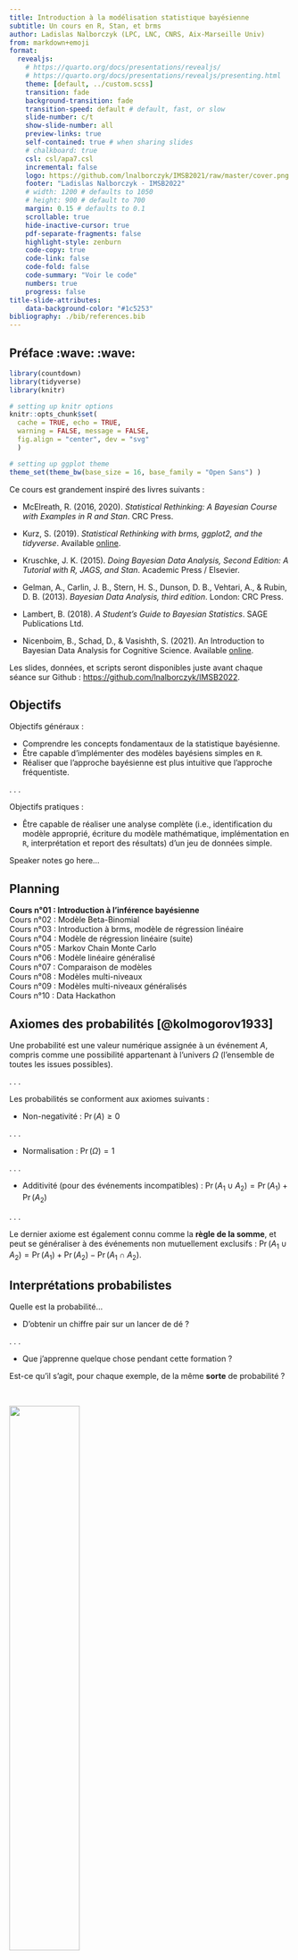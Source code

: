 ```yaml
---
title: Introduction à la modélisation statistique bayésienne
subtitle: Un cours en R, Stan, et brms
author: Ladislas Nalborczyk (LPC, LNC, CNRS, Aix-Marseille Univ)
from: markdown+emoji
format:
  revealjs:
    # https://quarto.org/docs/presentations/revealjs/
    # https://quarto.org/docs/presentations/revealjs/presenting.html
    theme: [default, ../custom.scss]
    transition: fade
    background-transition: fade
    transition-speed: default # default, fast, or slow
    slide-number: c/t
    show-slide-number: all
    preview-links: true
    self-contained: true # when sharing slides
    # chalkboard: true
    csl: csl/apa7.csl
    incremental: false
    logo: https://github.com/lnalborczyk/IMSB2021/raw/master/cover.png
    footer: "Ladislas Nalborczyk - IMSB2022"
    # width: 1200 # defaults to 1050
    # height: 900 # default to 700
    margin: 0.15 # defaults to 0.1
    scrollable: true
    hide-inactive-cursor: true
    pdf-separate-fragments: false
    highlight-style: zenburn
    code-copy: true
    code-link: false
    code-fold: false
    code-summary: "Voir le code"
    numbers: true
    progress: false
title-slide-attributes:
    data-background-color: "#1c5253"
bibliography: ./bib/references.bib
---
```


## Préface :wave: :wave:

```r
library(countdown)
library(tidyverse)
library(knitr)

# setting up knitr options
knitr::opts_chunk$set(
  cache = TRUE, echo = TRUE,
  warning = FALSE, message = FALSE,
  fig.align = "center", dev = "svg"
  )

# setting up ggplot theme
theme_set(theme_bw(base_size = 16, base_family = "Open Sans") )
```

Ce cours est grandement inspiré des livres suivants :

-   McElreath, R. (2016, 2020). *Statistical Rethinking: A Bayesian Course with Examples in R and Stan*. CRC Press.

-   Kurz, S. (2019). *Statistical Rethinking with brms, ggplot2, and the tidyverse*. Available [online](https://bookdown.org/ajkurz/Statistical_Rethinking_recoded/).

-   Kruschke, J. K. (2015). *Doing Bayesian Data Analysis, Second Edition: A Tutorial with R, JAGS, and Stan*. Academic Press / Elsevier.

-   Gelman, A., Carlin, J. B., Stern, H. S., Dunson, D. B., Vehtari, A., & Rubin, D. B. (2013). *Bayesian Data Analysis, third edition*. London: CRC Press.

-   Lambert, B. (2018). *A Student's Guide to Bayesian Statistics*. SAGE Publications Ltd.

-   Nicenboim, B., Schad, D., & Vasishth, S. (2021). An Introduction to Bayesian Data Analysis for Cognitive Science. Available [online](https://vasishth.github.io/bayescogsci/book/).

Les slides, données, et scripts seront disponibles juste avant chaque séance sur Github : <https://github.com/lnalborczyk/IMSB2022>.

## Objectifs

Objectifs généraux :

::: incremental
-   Comprendre les concepts fondamentaux de la statistique bayésienne.
-   Être capable d'implémenter des modèles bayésiens simples en `R`.
-   Réaliser que l'approche bayésienne est plus intuitive que l'approche fréquentiste.
:::

. . .

Objectifs pratiques :

-   Être capable de réaliser une analyse complète (i.e., identification du modèle approprié, écriture du modèle mathématique, implémentation en `R`, interprétation et report des résultats) d'un jeu de données simple.

::: notes
Speaker notes go here...
:::

## Planning

**Cours n°01 : Introduction à l'inférence bayésienne** <br> Cours n°02 : Modèle Beta-Binomial <br> Cours n°03 : Introduction à brms, modèle de régression linéaire <br> Cours n°04 : Modèle de régression linéaire (suite) <br> Cours n°05 : Markov Chain Monte Carlo <br> Cours n°06 : Modèle linéaire généralisé <br> Cours n°07 : Comparaison de modèles <br> Cours n°08 : Modèles multi-niveaux <br> Cours n°09 : Modèles multi-niveaux généralisés <br> Cours n°10 : Data Hackathon <br>

## Axiomes des probabilités [@kolmogorov1933]

Une probabilité est une valeur numérique assignée à un événement $A$, compris comme une possibilité appartenant à l'univers $\Omega$ (l'ensemble de toutes les issues possibles).

. . .

Les probabilités se conforment aux axiomes suivants :

-   Non-negativité : $\Pr(A) \geq 0$

. . .

-   Normalisation : $\Pr(\Omega) = 1$

. . .

-   Additivité (pour des événements incompatibles) : $\Pr(A_{1} \cup A_{2}) = \Pr(A_{1}) + \Pr(A_{2})$

. . .

Le dernier axiome est également connu comme la **règle de la somme**, et peut se généraliser à des événements non mutuellement exclusifs : $\Pr(A_{1} \cup A_{2}) = \Pr(A_{1}) + \Pr(A_{2}) - \Pr(A_{1} \cap A_{2})$.

## Interprétations probabilistes

Quelle est la probabilité...

-   D'obtenir un chiffre pair sur un lancer de dé ?

. . .

-   Que j'apprenne quelque chose pendant cette formation ?

Est-ce qu'il s'agit, pour chaque exemple, de la même **sorte** de probabilité ?

<br>

![](figures/thinking.gif){fig-align="center" width="50%"}

## Interprétation classique (ou théorique)

$$
\Pr(\text{pair}) = \frac{\text{nombre de cas favorables}}{\text{nombre de cas possibles}} = \frac{3}{6} = \frac{1}{2}
$$

. . .

Problème : cette définition est uniquement applicable aux situations dans lesquelles il n'y a qu'un nombre **fini** de résultats possibles **équiprobables**...

. . .

Par exemple, quelle est la probabilité qu'il pleuve demain ?

$$\Pr(\text{pluie}) = \frac{\text{pluie}}{ \{ \text{pluie, non-pluie} \} } = \frac{1}{2}$$

## Interprétation fréquentiste (ou empirique)

$$\Pr(x) = \lim_{n_{t} \to \infty}\frac{n_{x}}{n_{t}}$$

Où $n_{x}$ est le nombre d'occurrences de l'événement $x$ et $n_{t}$ le nombre total d'essais. L'interprétation **fréquentiste** postule que, à long-terme (i.e., quand le nombre d'essais s'approche de l'infini), la fréquence relative va converger *exactement* vers ce qu'on appelle "probabilité".

. . .

Conséquence : le concept de probabilité s'applique uniquement aux **collectifs**, et non aux événements singuliers.

## Interprétation fréquentiste (ou empirique)

```r
library(tidyverse)

sample(c(0, 1), 500, replace = TRUE) %>%
        data.frame %>%
        mutate(x = seq_along(.), y = cumsum(.) / seq_along(.) ) %>%
        ggplot(aes(x = x, y = y), log = "y") +
        geom_line(lwd = 1) +
        geom_hline(yintercept = 0.5, lty = 3) +
        xlab("Nombre de lancers") +
        ylab("Proportion de faces") +
        ylim(0, 1)
```

## Limites de l'interprétation fréquentiste...

Quelle classe de référence ? *Quelle est la probabilité que je vive jusqu'à 80 ans ? En tant qu'homme ? En tant que Français ?*

. . .

Quid des événements qui ne peuvent pas se répéter ? *Quelle est la probabilité que j'apprenne quelque chose pendant cette formation ?*

. . .

À partir de combien de lancers (d'une pièce par exemple) a-t-on une bonne approximation de la probabilité ? Une classe finie d'événements de taille $n$ ne peut produire que des fréquences relatives de précision $1/n$...

## Interprétation propensionniste

Les propriétés fréquentistes (i.e., à long terme) des objets (e.g., une pièce) seraient provoquées par des propriétés physiques intrinsèques aux objets. Par exemple, une pièce biaisée va engendrer une fréquence relative (et donc une probabilité) biaisée en raison de ses propriétés physiques. Pour les propensionnistes, les probabilités représentent ces caractéristiques intrinsèques, ces **propensions** à générer certaines fréquences relatives, et non les fréquences relatives en elles-mêmes.

. . .

Conséquence : ces propriétés sont les propriétés d'événements individuels... et non de séquences ! L'interprétation propensionniste nous permet donc de parler de la probabilité d'événements uniques.

## Interprétation logique

<br>

<center>Il y a 10 étudiants dans cette salle</center>

<center>9 portent un t-shirt <font color = "green">vert</font></center>

<center>1 porte un t-shirt <font color = "red">rouge</font></center>

<center>Une personne est tirée au sort...</center>

. . .

<hr width = "75%%" size = "2" align = "center" noshade>

<center>Conclusion n°1 : l'étudiant tiré au sort porte un t-shirt ✔</center>

. . .

<hr width = "75%%" size = "1" align = "center" noshade>

<center>Conclusion n°2 : l'étudiant tiré au sort porte un t-shirt <font color = "green">vert</font> ✗</center>

. . .

<hr width = "75%%" size = "1" align = "center" noshade>

<center>Conclusion n°3 : l'étudiant tiré au sort porte un t-shirt <font color = "red">rouge</font> ✗</center>

## Interprétation logique

L'interprétation logique du concept de probabilité essaye de généraliser la logique (vrai / faux) au monde probabiliste. La probabilité représente donc le *degré de support logique* qu'une conclusion peut avoir, relativement à un ensemble de prémisses [@keynes1921; @carnap1971].

. . .

Conséquence : toute probabilité est **conditionnelle**.

## Interprétation bayésienne

**La probabilité est une mesure du degré d'incertitude**. Un événement *certain* aura donc une probabilité de 1 et un événement *impossible* aura une probabilité de 0.

. . .

> So to assign equal probabilities to two events is not in any way an assertion that they must occur equally often in any random experiment \[...\], it is only a formal way of saying I don't know [@jaynes1986].

. . .

Pour parler de probabilités, dans ce cadre, nous n'avons donc plus besoin de nous référer à la limite d'occurrence d'un événement (fréquence).

## Interprétations probabilistes

-   Interprétation classique (Laplace, Bernouilli, Leibniz)
-   **Interprétation fréquentiste** (Venn, Reichenbach, von Mises)
-   Interprétation propensionniste (Popper, Miller)
-   Interprétation logique (Keynes, Carnap)
-   **Interprétation bayésienne** (Jeffreys, de Finetti, Savage)

[Voir plus de détails sur la Stanford Encyclopedia of Philosophy.](http://plato.stanford.edu/entries/probability-interpret/)

## Interprétations probabilistes - résumé

<br>

::: columns
::: {.column width="50%"}
<center>

**Probabilité épistémique** <br>

Toute probabilité est conditionnelle à de l'information disponible (e.g., prémisses ou données). La probabilité est utilisée comme moyen de quantifier l'incertitude.<br><br>Interprétation logique, bayésienne.

</center>
:::

::: {.column width="50%"}
<center>

**Probabilité physique** <br>

Les probabilités dépendent d'un état du monde, de caractéristiques physiques, elles sont indépendantes de l'information disponible (ou de l'incertitude).<br><br>Interprétation classique, fréquentiste.

</center>
:::
:::

##  {background-image="figures/pill2.jpg"}
s
## Un peu de logique

![](figures/penguin.jpg){fig-align="center" width="50%"}

## Un peu de logique, quelques syllogismes

**Exemple 1**

-   Si un suspect ment, il transpire. (On observe que) Ce suspect transpire.
-   Par conséquent, ce suspect ment.

. . .

**Exemple 2**

-   Si un suspect transpire, il ment. (On observe que) Ce suspect ne transpire pas.
-   Par conséquent, ce suspect ne ment pas.

. . .

**Exemple 3**

-   Tous les menteurs transpirent. (On observe que) Ce suspect ne transpire pas.
-   Par conséquent, ce suspect n'est pas un menteur.

## Arguments invalides

-   Affirmation du conséquent : $\dfrac{A \Rightarrow B, \ B}{A}$

-   Si il a plu, alors le sol est mouillé (A implique B). Le sol est mouillé (B). Donc il a plu (A).

. . .

-   Négation de l'antécédent : $\dfrac{A \Rightarrow B, \ \neg A}{\neg B}$

-   Si il a plu, alors le sol est mouillé (A implique B). Il n'a pas plus (non A). Donc le sol n'est pas mouillé (non B).

. . .

![](figures/trump.gif){fig-align="center" width="50%"}

## Arguments valides

-   Modus ponens : $\dfrac{A \Rightarrow B, \ A}{B}$

-   Si on est lundi, alors John ira au travail (A implique B). On est lundi (A). Donc John ira au travail (B).

. . .

-   Modus tollens : $\dfrac{A \Rightarrow B, \ \neg B}{\neg A}$

-   Si mon chien détecte un intru, alors il aboie (A implique B). Mon chien n'a pas aboyé (non B). Donc il n'a pas détecté d'intrus (non A).

. . .

![](figures/good.gif){fig-align="center" width="50%"}

## Logique, fréquentisme et raisonnement probabiliste

Le *modus tollens* est un des raisonnements logiques les plus importants et les plus performants. Dans le cadre de l'inférence statistique, il s'applique parfaitement au cas suivant : "Si $H_{0}$ est vraie, alors $x$ ne devrait pas se produire. On observe $x$. Alors $H_{0}$ est fausse".

. . .

Mais nous avons le plus souvent affaire à des hypothèses "continues", probabilistes.

. . .

L'inférence fréquentiste (fishérienne) est elle aussi probabiliste, de la forme "Si $H_{0}$ est vraie, alors $x$ est peu probable. On observe $x$. Alors $H_{0}$ est peu probable."

. . .

Or cet argument est invalide, le *modus tollens* ne s'applique pas au monde probabiliste [e.g., @pollard1987; @rouder2016].

. . .

Par exemple : *si un individu est un homme, alors il est peu probable qu'il soit pape. François est pape. François n'est donc certainement pas un homme...*

## L'échec de la falsification

*Poppérisme naïf* : la science progresse par falsification logique, donc la statistique devrait viser la falsification. Mais...

-   Les hypothèses théoriques ne sont pas les modèles (hypothèses statistiques).

. . .

> "Models are devices that connect theories to data. A model is an instanciation of a theory as a set of probabilistic statements" .[@rouder2016a].

. . .

-   Nos hypothèses sont souvent probabilistes.

. . .

-   Erreurs de mesure.

. . .

-   La falsification concerne le problème de la démarcation, pas celui de la méthode.

. . .

-   La science est une technologie sociale, la falsification est **consensuelle**, et non pas logique.

## Comparaison de modèles

On s'intéresse au lien entre deux variables aléatoires continues, $x$ et $y$.

```r
set.seed(1111)

x <- sort(runif(10, -2, 2) )
y <- 3 * x^3 + 5 * x^2 + 0.5 * x + 20 + rnorm(10, sd = 3)

data.frame(x, y) %>%
        ggplot(aes(x = x, y = y) ) +
        geom_point(size = 3)

nterm <- c(1, 2, 3, 9)

PAL <- colorRampPalette(c("black", "chartreuse3", "gold", "dodgerblue") )
COLS <- PAL(length(nterm) )
```

## Comparaison de modèles

L'hypothèse de modélisation la plus simple est de postuler une relation linéaire.

```r
data.frame(x, y) %>%
        ggplot(aes(x = x, y = y) ) +
        geom_point(size = 3) +
        geom_smooth(method = "lm", se = FALSE, col = COLS[1])
```

## Comparaison de modèles

Cette description peut-être *améliorée* pour mieux prendre en compte les données qui s'écartent de la prédiction linéaire.

```r
data.frame(x, y) %>%
        ggplot(aes(x = x, y = y) ) +
        geom_point(size = 3) +
        geom_smooth(method = "lm", se = FALSE, col = COLS[1]) +
        stat_smooth(
                method = "lm", se = FALSE,
                formula = y ~ poly(x, 2),
                col = COLS[2]
                )
```

## Comparaison de modèles

Un ensemble de $N$ points peut être *exhaustivement* (i.e., sans erreur) décrit par une fonction polynomiale d'ordre $N-1$. Augmenter la complexité du modèle améliore donc la précision de notre description des données mais réduit la généralisabilité de ses prédictions (*bias-variance tradeoff*).

```r
data.frame(x, y) %>%
        ggplot(aes(x = x, y = y) ) +
        geom_point(size = 3) +
        geom_smooth(method = "lm", se = FALSE, col = COLS[1]) +
        stat_smooth(
                method = "lm", se = FALSE,
                formula = y ~ poly(x, 2),
                col = COLS[2]) +
        stat_smooth(
                method = "lm", se = FALSE,
                formula = y ~ poly(x, 3),
                col = COLS[3]) +
        stat_smooth(
                method = "lm", se = FALSE,
                formula = y ~ poly(x, 9),
                col = COLS[4]
                )
```

Nous avons besoin d'outils qui prennent en compte le rapport *qualité de la description* / *complexité*, c'est à dire la **parcimonie** des modèles (e.g., AIC, WAIC).

## Notre stratégie

Besoin d'un cadre pour développer des modèles cohérents. Nos outils :

-   **Bayesian data analysis** : utiliser les probabilités pour décrire l'incertitude.

. . .

-   **Multilevel modelling** : des modèles à multiples niveaux d'incertitude.

. . .

-   Approche par **comparaison de modèles** : au lieu d'essayer de falsifier un "null model", on va comparer des modèles intéressants (AIC, WAIC).

## Exercice - Problème du sac de billes

Imaginons que nous disposions d'un sac contenant 4 billes. Ces billes peuvent être soit blanches, soit bleues. Nous savons qu'il y a précisément 4 billes, mais nous ne connaissons pas le nombre de billes de chaque couleur.

. . .

Nous savons cependant qu'il existe cinq possibilités (que nous considérons comme nos *hypothèses*) :

<br>

<center>

:white_circle: :white_circle: :white_circle: :white_circle:

:large_blue_circle: :white_circle: :white_circle: :white_circle:

:large_blue_circle: :large_blue_circle: :white_circle: :white_circle:

:large_blue_circle: :large_blue_circle: :large_blue_circle: :white_circle:

:large_blue_circle: :large_blue_circle: :large_blue_circle: :large_blue_circle:

</center>

## Exercice - Problème du sac de billes

Le but est de déterminer quelle combinaison serait la plus probable, **sachant certaines observations**. Imaginons que l'on tire trois billes à la suite, avec remise, et que l'on obtienne la séquence suivante : :large_blue_circle: :white_circle: :large_blue_circle:.

. . .

Cette séquence représente nos données. À partir de là, quelle **inférence** peut-on faire sur le contenu du sac ? En d'autres termes, que peut-on dire de la probabilité de chaque hypothèse ?

<br>

<center>

:white_circle: :white_circle: :white_circle: :white_circle:

:large_blue_circle: :white_circle: :white_circle: :white_circle:

:large_blue_circle: :large_blue_circle: :white_circle: :white_circle:

:large_blue_circle: :large_blue_circle: :large_blue_circle: :white_circle:

:large_blue_circle: :large_blue_circle: :large_blue_circle: :large_blue_circle:

</center>

. . .

```r
countdown(
    minutes = 2,
    warn_when = 30,
    left = 0, right = 0,
    padding = "10px",
    margin = "5%",
    font_size = "5em",
    color_border = "#1c5253",
    color_text = "#1c5253"
    )
```

## Énumérer les possibilités

::: columns
::: {.column width="50%"}
<center>Hypothèse : :large_blue_circle: :large_blue_circle: :white_circle: :white_circle:</center>
:::

::: {.column width="50%"}
<center>Données : :large_blue_circle:</center>
:::
:::

```r
library(rethinking)
source("./code/forking_data_McElreath.R")

dat <- c(1)
arc <- c(0, pi)

garden(
    arc = arc,
    possibilities = c(0, 0, 0, 1),
    data = dat,
    hedge = 0.05,
    ring_dist = ring_dist,
    alpha.fade = 1
    )
```

## Énumérer les possibilités

::: columns
::: {.column width="50%"}
<center>Hypothèse : :large_blue_circle: :large_blue_circle: :white_circle: :white_circle:</center>
:::

::: {.column width="50%"}
<center>Données : :large_blue_circle: :white_circle:</center>
:::
:::

```r
dat <- c(1, 0)
arc <- c(0, pi)

garden(
    arc = arc,
    possibilities = c(0, 0, 0, 1),
    data = dat,
    hedge = 0.05,
    ring_dist = ring_dist,
    alpha.fade = 1
    )
```

## Énumérer les possibilités

::: columns
::: {.column width="50%"}
<center>Hypothèse : :large_blue_circle: :large_blue_circle: :white_circle: :white_circle:</center>
:::

::: {.column width="50%"}
<center>Données : :large_blue_circle: :white_circle: :large_blue_circle:</center>
:::
:::

```r
dat <- c(1, 0, 1)
arc <- c(0, pi)

garden(
    arc = arc,
    possibilities = c(0, 0, 0, 1),
    data = dat,
    hedge = 0.05,
    ring_dist = ring_dist,
    alpha.fade = 1
    )
```

## Énumérer les possibilités

::: columns
::: {.column width="50%"}
<center>Hypothèse : :large_blue_circle: :large_blue_circle: :white_circle: :white_circle:</center>
:::

::: {.column width="50%"}
<center>Données : :large_blue_circle: :white_circle: :large_blue_circle:</center>
:::
:::

```r
dat <- c(1, 0, 1)
arc <- c(0, pi)

garden(
    arc = arc,
    possibilities = c(0, 0, 0, 1),
    data = dat,
    hedge = 0.05,
    ring_dist = ring_dist,
    alpha.fade = 0.3
    )
```

## Énumérer les possibilités

Sous cette hypothèse, $3$ chemins (sur $4^{3} = 64$) conduisent au résultat obtenu. Qu'en est-il des autres hypothèses ?

```r
dat <- c(1, 0, 1)
ac <- c(1.2, 0.9, 0.6)

arc <- c( pi / 2, pi / 2 + (2 / 3) * pi)

garden(
    arc = arc,
    possibilities = c(1, 0, 0, 0),
    data = dat,
    hedge = 0.05,
    adj.cex = ac
    ) 

arc <- c(arc[2], arc[2] + (2 / 3) * pi)

garden(
    arc = arc,
    possibilities = c(1, 1, 0, 0),
    data = dat,
    hedge = 0.05,
    newplot = FALSE,
    adj.cex = ac
    )

arc <- c(arc[2], arc[2] + (2 / 3) * pi)

garden(
    arc = arc,
    possibilities = c(1, 1, 1, 0),
    data = dat,
    hedge = 0.05,
    newplot = FALSE,
    adj.cex = ac
    )

line.polar(c(0, 2), pi / 2, lwd = 1)
line.polar(c(0, 2), pi / 2 + (2 / 3) * pi, lwd = 1)
line.polar(c(0, 2), pi / 2 + 2 * (2 / 3) * pi, lwd = 1)
```

## Comparer les hypothèses

Au vu des données, l'hypothèse la plus *probable* est celle qui **maximise le nombre de manières possibles** d'obtenir les données obtenues.

<br>

|                                    Hypothèse                                    | Façons d'obtenir les données |
|:---------------------:|:----------------------------------------------:|
|           :white_circle: :white_circle: :white_circle: :white_circle:           |        0 x 4 x 0 = 0         |
|        :large_blue_circle: :white_circle: :white_circle: :white_circle:         |        1 x 3 x 1 = 3         |
|      :large_blue_circle: :large_blue_circle: :white_circle: :white_circle:      |        2 x 2 x 2 = 8         |
|   :large_blue_circle: :large_blue_circle: :large_blue_circle: :white_circle:    |        3 x 1 x 3 = 9         |
| :large_blue_circle: :large_blue_circle: :large_blue_circle: :large_blue_circle: |        4 x 0 x 4 = 0         |

## Accumulation d'évidence

Dans le cas précédent, nous avons considéré que toutes les hypothèses étaient équiprobables a priori (suivant le [principe d'indifférence](https://en.wikipedia.org/wiki/Principle_of_indifference)). Cependant, on pourrait avoir de l'information a priori, provenant de nos connaissances (des particularités des sacs de billes par exemple) ou de données antérieures.

. . .

Imaginons que nous tirions une nouvelle bille du sac, comment incorporer cette nouvelle donnée ?

## Accumulation d'évidence

Il suffit d'appliquer la même stratégie que précédemment, et de mettre à jour le dernier compte en le multipliant par ces nouvelles données. *Yesterday's posterior is today's prior* ([Lindley, 2000](https://rss.onlinelibrary.wiley.com/doi/abs/10.1111/1467-9884.00238)).

<br>

|                                    Hypothèse                                    | Façons de produire :large_blue_circle: | Compte précédent | Nouveau compte |
|:----------------:|:-----------------:|:----------------:|:----------------:|
|           :white_circle: :white_circle: :white_circle: :white_circle:           |                   0                    |        0         |   0 x 0 = 0    |
|        :large_blue_circle: :white_circle: :white_circle: :white_circle:         |                   1                    |        3         |   3 x 1 = 3    |
|      :large_blue_circle: :large_blue_circle: :white_circle: :white_circle:      |                   2                    |        8         |   8 x 2 = 16   |
|   :large_blue_circle: :large_blue_circle: :large_blue_circle: :white_circle:    |                   3                    |        9         |   9 x 3 = 27   |
| :large_blue_circle: :large_blue_circle: :large_blue_circle: :large_blue_circle: |                   4                    |        0         |   0 x 4 = 0    |

## Incorporer un prior

Supposons maintenant qu'un employé de l'usine de fabrication des billes nous dise que les billes bleues sont rares... Cet employé nous dit que pour chaque sac contenant 3 billes bleues, ils fabriquent deux sacs en contenant seulement deux, et trois sacs en contenant seulement une. Il nous apprend également que tous les sacs contiennent au moins une bille bleue et une bille blanche...

<br>

|                                    Hypothèse                                    | Compte précédent | Prior usine | Nouveau compte |
|:----------------:|:-----------------:|:----------------:|:----------------:|
|           :white_circle: :white_circle: :white_circle: :white_circle:           |        0         |      0      |   0 x 0 = 0    |
|        :large_blue_circle: :white_circle: :white_circle: :white_circle:         |        3         |      3      |   3 x 3 = 9    |
|      :large_blue_circle: :large_blue_circle: :white_circle: :white_circle:      |        16        |      2      |  16 x 2 = 32   |
|   :large_blue_circle: :large_blue_circle: :large_blue_circle: :white_circle:    |        27        |      1      |  27 x 1 = 27   |
| :large_blue_circle: :large_blue_circle: :large_blue_circle: :large_blue_circle: |        0         |      0      |   0 x 0 = 0    |

## Des énumérations aux probabilités

La probabilité d'une hypothèse après avoir observé certaines données est proportionnelle au nombre de façons qu'a cette hypothèse de produire les données observées, multiplié par sa probabilité a priori.

$$
\Pr(\text{hypothèse}\ |\ \text{données}) \propto \Pr(\text{données}\ |\ \text{hypothèse}) \times \Pr(\text{hypothèse})
$$

. . .

Pour passer des *plausibilités* aux *probabilités*, il suffit de standardiser ces plausibilités pour que la somme des plausibilités de toutes les hypothèses possibles soit égale à $1$.

$$
\Pr(\text{hypothèse}\ |\ \text{données}) = \frac{\Pr(\text{données}\ |\ \text{hypothèse})\times \Pr(\text{hypothèse})}{\text{somme des produits}}
$$

## Des énumérations aux probabilités

Définissons $p$ comme la proportion de billes bleues.

<br>

|                                    Hypothèse                                    | $p$  | Manières de produire les données | Probabilité |
|:---------------:|:---------------:|:---------------------:|:---------------:|
|           :white_circle: :white_circle: :white_circle: :white_circle:           |  0   |                0                 |      0      |
|        :large_blue_circle: :white_circle: :white_circle: :white_circle:         | 0.25 |                3                 |    0.15     |
|      :large_blue_circle: :large_blue_circle: :white_circle: :white_circle:      | 0.5  |                8                 |    0.40     |
|   :large_blue_circle: :large_blue_circle: :large_blue_circle: :white_circle:    | 0.75 |                9                 |    0.45     |
| :large_blue_circle: :large_blue_circle: :large_blue_circle: :large_blue_circle: |  1   |                0                 |      0      |

<br>

. . .

```r
ways <- c(0, 3, 8, 9, 0)
ways / sum(ways)
```

## Notations, terminologie

::: incremental
-   $\theta$ est un paramètre ou vecteur de paramètres (e.g., la proportion de billes bleues).
-   $\color{orangered}{p(x\vert \theta)}$ [la probabilité conditionnelle des données $x$ sachant le paramètre $\theta$ $\color{orangered}{[p(x | \theta = \theta)]}$.]{style="color:orangered"}
-   $\color{orangered}{p(x\vert \theta)}$ [une fois que la valeur de $x$ est connue, est vue comme la fonction de vraisemblance (*likelihood*) du paramètre $\theta$. Attention, il ne s'agit pas d'une distribution de probabilité valide $\color{orangered}{[p(x = x | \theta)]}$.]{style="color:orangered"}
-   $\color{steelblue}{p(\theta)}$ [la probabilité a priori de $\theta$.]{style="color:steelblue"}
-   $\color{purple}{p(\theta \vert x)}$ [la probabilité a posteriori de $\theta$ (sachant $x$).]{style="color:purple"}
-   $\color{green}{p(x)}$ [la probabilité marginale de $x$ (sur $\theta$) ou "vraisemblance marginale", "vraisemblance intégrée".]{style="color:green"}
:::

. . .

<br>

$$
\color{purple}{p(\theta \vert x)} = \dfrac{\color{orangered}{p(x\vert \theta)} \color{steelblue}{p(\theta)}}{\color{green}{p(x)}} = \dfrac{\color{orangered}{p(x\vert \theta)} \color{steelblue}{p(\theta)}}{\color{green}{\sum\limits_{\theta}p(x|\theta)p(\theta)}} = \dfrac{\color{orangered}{p(x\vert \theta)} \color{steelblue}{p(\theta)}}{\color{green}{\int\limits_{\theta}p(x|\theta)p(\theta)\mathrm{d}x}} \propto \color{orangered}{p(x\vert \theta)} \color{steelblue}{p(\theta)}
$$

## Inférence bayésienne

Dans ce cadre, pour chaque problème, nous allons suivre 3 étapes :

::: incremental
-   Construire le modèle (l'histoire des données): *likelihood* + *prior*
-   Mettre à jour grâce aux données (*updating*), calculer la probabilité *a posteriori*
-   Evaluer le modèle, *fit*, sensibilité, résumer les résultats, ré-ajuster
:::

. . .

> Bayesian inference is really just counting and comparing of possibilities \[...\] in order to make good inference about what actually happened, it helps to consider everything that could have happened (McElreath, 2015).

# Rappels : Théorie des probabilités

## Loi de probabilité, cas discret

Une fonction de masse (*probability mass function*, ou *PMF*) est une fonction qui attribue une probabilité à chaque valeur d'une variable aléatoire. Exemple de la distribution binomiale pour une pièce non biaisée ($\theta = 0.5$), probabilité d'obtenir $N$ faces sur 10 lancers.

```r
coin <- dbinom(x = 0:10, size = 10, prob = 0.5)
barplot(coin, names.arg = 0:10, border = NA, axes = FALSE, cex.names = 1.5, col = "grey20")
```

. . .

```r
# PMFs sum to 1
dbinom(x = 0:10, size = 10, prob = 0.5) %>% sum
```

## Loi de probabilité, cas continu

Une (fonction de) densité de probabilité (*probability density function*, ou *PDF*), est une fonction qui permet de représenter une loi de probabilité sous forme d'intégrales (l'équivalent de la PMF pour des variables aléatoires strictement continues).

```r
data.frame(x = c(0, 200) ) %>%
    ggplot(aes(x) ) +
    stat_function(
        fun = dnorm,
        args = list(mean = 100, sd = 15),
        lwd = 1.5
        ) +
    labs(x = "QI", y = "Densité de probabilité")
```

. . .

```r
# PDFs integrate to 1
integrate(dnorm, -Inf, Inf, mean = 100, sd = 15)
```

## Aparté, qu'est-ce qu'une intégrale ?

Une intégrale correspond à la **surface** (aire géométrique) délimitée par la représentation graphique d'une fonction, *l'aire sous la courbe*. Une distribution est dite **impropre** si son intégrale n'est pas égale à un nombre fini (e.g., $+ \infty$) et **normalisée** si son intégrale est égale à 1.

```r
cord.x <- c(90, seq(90, 96, 0.01), 96) 
cord.y <- c(0, dnorm(seq(90, 96, 0.01), 100, 15), 0) 

data.frame(x = c(0, 200) ) %>%
    ggplot(aes(x) ) +
    stat_function(
        fun = dnorm,
        args = list(mean = 100, sd = 15),
        lwd = 2,
        color = "black"
        ) +
    geom_polygon(
        data = data.frame(cord.x, cord.y),
        aes(cord.x, cord.y),
        color = "black"
        ) +
    labs(x = "QI", y = "Densité de probabilité")
```

## Aparté, qu'est-ce qu'une intégrale ?

```r
data.frame(x = c(0, 200) ) %>%
    ggplot(aes(x) ) +
    stat_function(
        fun = dnorm,
        args = list(mean = 100, sd = 15),
        lwd = 2
        ) +
    geom_polygon(
        data = data.frame(cord.x, cord.y),
        aes(cord.x, cord.y)
        ) +
    labs(x = "QI", y = "Densité de probabilité")
```

L'intégrale de $f(x)$ sur l'intervalle \[90 ; 96\] vaut : $p(90 < x < 96) = \int_{90}^{96} f(x) \ \mathrm{d}x = 0.142$.

```r
integrate(dnorm, 90, 96, mean = 100, sd = 15)
```

## Probabilité conjointe

```r
library(tidyverse)

data(HairEyeColor) # data adapted from Snee (1974)

cont <- apply(HairEyeColor, c(1, 2), sum) %>% t 
cont <- round(cont / sum(cont), 2)
cont
```

Dans chaque cellule, on trouve la **probabilité conjointe** d'avoir telle couleur de cheveux **ET** telle couleur d'yeux, qui s'écrit $p(c,y)=p(y,c)$.

## Probabilité marginale

```r
cont2 <- cont %>% as.data.frame %>% mutate(marginal_eye = rowSums(cont) )
rownames(cont2) <- row.names(cont)
cont2
```

On peut aussi s'intéresser à la probabilité d'avoir des yeux bleus, de manière générale. Il s'agit de la probabilité **marginale** de l'événement *yeux bleus*, qui s'obtient par la somme de toutes les probabilités jointes impliquant l'événement *yeux bleus*. Elle s'écrit $p(y)=\sum\limits_{c}p(y|c)p(c)$.

## Probabilité marginale

```r
cont3 <- rbind(cont2, colSums(cont2) )
rownames(cont3) <- c(row.names(cont2), "marginal_hair")
cont3
```

On peut bien entendu aussi s'intéresser aux probabilités des couleurs de cheveux, de manière générale. Elle s'écrit $p(c)=\sum\limits_{y}p(c|y)p(y)$.

## Probabilité conditionnelle

On pourrait aussi s'intéresser à la probabilité qu'une personne ait les cheveux blonds, **sachant** qu'elle a les yeux bleus. Il s'agit d'une probabilité **conditionnelle**, et s'écrit $p(c|y)$. Cette probabilité conditionnelle peut se ré-écrire : $p(c | y) = \frac{p(c, y)}{p(y)}$.

```r
cont3["Blue", ]
```

. . .

Par exemple, quelle est la probabilité d'avoir des yeux bleus lorsqu'on a les cheveux blonds ?

```r
cont3["Blue", "Blond"] / cont3["Blue", "marginal_eye"]  
```

## Probabilité conditionnelle

On remarque dans le cas précédent que $p(\text{cheveux = blonds} \ |\ \text{yeux = bleus})$ **n'est pas nécessairement égal** à $p(\text{yeux = bleus} \ |\ \text{cheveux = blonds})$.

. . .

<iframe align="left" border="0" frameborder="0" height="500" width="600" src="https://twitframe.com/show?url=https://twitter.com/BillGates/status/1118196606975787008">

</iframe>

<br>

Autre exemple : la probabilité de mourir sachant qu'on a été attaqué par un requin n'est pas la même que la probabilité d'avoir été attaqué par un requin, sachant qu'on est mort ([confusion of the inverse](https://en.wikipedia.org/wiki/Confusion_of_the_inverse)). De la même manière, $p(\text{data} | \mathcal{H}_{0}) \neq p(\mathcal{H}_{0} | \text{data})$.

## Dérivation du théorème de Bayes

À partir des axiomes de Kolmogorov (cf. début du cours), et des définitions précédentes des probabilités conjointes, marginales, et conditionnelles, découle la **règle du produit** :

$$p(x,y) = p(x|y)p(y) = p(y|x)p(x)$$

. . .

$$p(y|x) p(x) = p(x|y) p(y)$$

. . .

$$p(y|x) = \dfrac{p(x|y) p(y)}{p(x)}$$

. . .

$$p(x|y) = \dfrac{p(y|x) p(x)}{p(y)}$$

. . .

$$
\Pr(\text{hypothèse}\ |\ \text{données}) = \frac{\Pr(\text{données}\ |\ \text{hypothèse}) \times \Pr(\text{hypothèse})}{\text{somme des produits}}
$$

# Exemple d'application

## Diagnostique médical [@gigerenzer2007]

::: incremental
-   Chez les femmes âgées de 40-50 ans, sans antécédents familiaux et sans symptômes, la probabilité d'avoir un cancer du sein est de 0.008.

-   Propriétés de la mammographie :

    -   Si une femme a un cancer du sein, la probabilité d'avoir un résultat positif est de 0.90.
    -   Si une femme n'a pas de cancer du sein, la probabilité d'avoir un résultat positif est de 0.07.

-   Imaginons qu'une femme passe une mammographie, et que le test est positif. Que doit-on **inférer** ? Quelle est la probabilité que cette femme ait un cancer du sein ?
:::

## Logique du maximum likelihood

::: incremental
-   Une approche générale de l'estimation de paramètre.
-   Les paramètres **gouvernent** les données, les données **dépendent** des paramètres.
    -   Sachant certaines valeurs des paramètres, nous pouvons calculer la **probabilité conditionnelle** des données observées.
    -   Le résultat de la mammographie (i.e., les données) dépend de la présence / absence d'un cancer du sein (i.e., le paramètre).
-   L'approche par **maximum de vraisemblance** pose la question : "Quelles sont les valeurs du paramètre qui rendent les données observées les plus probables ?"
-   Spécifier la probabilité conditionnelle des données $p(x|\theta)$.
-   Quand on le considère comme fonction de $\theta$, on parle de **likelihood** : $L(\theta|x) = p(X = x|\theta)$.
-   L'approche par maximum de vraisemblance consiste donc à maximiser cette fonction, en utilisant les valeurs (connues) de $x$.
:::

## Probabilité conditionnelle

::: incremental
-   Si une femme a un cancer du sein, la probabilité d'obtenir un résultat positif est de .90.
    -   $\Pr(\text{Mam=+} | \text{Cancer=+}) = 0.90$
    -   $\Pr(\text{Mam=-} | \text{Cancer=+}) = 0.10$
-   Si une femme n'a pas de cancer du sein, la probabilité d'obtenir un résultat positif est de .07.
    -   $\Pr(\text{Mam=+} | \text{Cancer=-}) = 0.07$
    -   $\Pr(\text{Mam=-} | \text{Cancer=-}) = 0.93$
:::

## Diagnostique médical, maximum likelihood

::: incremental
-   Une femme passe une mammographie, le résultat est positif...
    -   $\Pr(\text{Mam=+} | \text{Cancer=+}) = 0.90$
    -   $\Pr(\text{Mam=+} | \text{Cancer=-}) = 0.07$
-   Maximum de vraisemblance : quelle est la valeur de *Cancer* qui **maximise** $Mam=+$ ?
    -   $\Pr(\text{Mam=+} | \text{Cancer=+}) = 0.90$
    -   $\Pr(\text{Mam=+} | \text{Cancer=-}) = 0.07$
:::

## Wait a minute...

![](figures/bayes.png){fig-align="center" width="50%"}

## Diagnostique médical, fréquences naturelles

::: incremental
-   Considérons 1000 femmes âgées de 40 à 50 ans, sans antécédents familiaux et sans symptômes de cancer
    -   8 femmes sur 1000 ont un cancer
-   On réalise une mammographie
    -   Sur les 8 femmes ayant un cancer, 7 auront un résultat positif
    -   Sur les 992 femmes restantes, 69 auront un résultat positif
-   Une femme passe une mammographie, le résultat est positif
-   Que devrait-on inférer ?
:::

## Diagnostique médical, fréquences naturelles

![](figures/diagram.png){fig-align="center" width="50%"}

$$\Pr(\text{Cancer=+} | \text{Mam=+}) = \frac{7}{7 + 69} = \frac{7}{76} \approx 0.09$$

## Diagnostique médical, théorème de Bayes

$$
\color{purple}{p(\theta \vert x)} = \dfrac{\color{orangered}{p(x\vert \theta)} \color{steelblue}{p(\theta)}}{\color{green}{p(x)}}
$$

$\color{steelblue}{p(\theta)}$ [représente la probabilité *a priori* de $\theta$ : tout ce qu'on sait de $\theta$ avant d'observer les données. En l'occurrence : $\Pr(\text{Cancer=+}) = 0.008$ et $\Pr(\text{Cancer=-}) = 0.992$.]{style="color:steelblue"}

```r
prior <- c(0.008, 0.992)
```

## Diagnostique médical, théorème de Bayes

$$
\color{purple}{p(\theta \vert x)} = \dfrac{\color{orangered}{p(x\vert \theta)} \color{steelblue}{p(\theta)}}{\color{green}{p(x)}}
$$

$\color{orangered}{p(x\vert \theta)}$ [représente la probabilité conditionnelle des données $x$ sachant le paramètre $\theta$, qu'on appelle aussi la *likelihood* (*ou fonction de vraisemblance*) du paramètre $\theta$.]{style="color:orangered"}

. . .

```r
like <- rbind(c(0.9, 0.1), c(0.07, 0.93) ) %>% data.frame
colnames(like) <- c("Mam+", "Mam-")
rownames(like) <- c("Cancer+", "Cancer-")
like
```

## Diagnostique médical, théorème de Bayes

$$\color{purple}{p(\theta \vert x)} = \dfrac{\color{orangered}{p(x\vert \theta)} \color{steelblue}{p(\theta)}}{\color{green}{p(x)}}$$

[$p(x)$ la probabilité marginale de $x$ (sur $\theta$). Sert à normaliser la distribution.]{style="color:green"}

$$\color{green}{p(x)=\sum\limits_{\theta}p(x|\theta)p(\theta)}$$

. . .

```r
(marginal <- sum(like$"Mam+" * prior) )
```

## Diagnostique médical, théorème de Bayes

$$\color{purple}{p(\theta \vert x)} = \dfrac{\color{orangered}{p(x\vert \theta)} \color{steelblue}{p(\theta)}}{\color{green}{p(x)}}$$

$\color{purple}{p(\theta \vert x)}$ [la probabilité a posteriori de $\theta$ sachant $x$, c'est à dire ce qu'on sait de $\theta$ après avoir pris connaissance de $x$.]{style="color:purple"}

. . .

```r
(posterior <- (like$"Mam+" * prior ) / marginal )
```

## L'inférence bayésienne comme mise à jour probabiliste des connaissances

Avant de passer le mammogramme, la probabilité qu'une femme tirée au sort ait un cancer du sein était de $\Pr(\text{Cancer=+}) = 0.008$ (prior). Après un résultat positif, cette probabilité est devenue $\Pr(\text{Cancer=+} | \text{Mam=+}) = 0.09$ (posterior). Ces probabilités sont des expressions de nos *connaissances*. Après un mammogramme positif, on pense toujours que c'est "très improbable" d'avoir un cancer, mais cette probabilité a considérablement évolué relativement à "avant le test".

. . .

> A Bayesianly justifiable analysis is one that treats known values as observed values of random variables, treats unknown values as unobserved random variables, and calculates the conditional distribution of unknowns given knowns and model specifications using Bayes' theorem [@rubin1984].

## Monty Hall

<div align="center">

<video width="1200" height="600" controls="controls">

<source src="figures/montyhall.mp4" type="video/mp4">

</video>

<div>

## Monty Hall

![](figures/monty1.png){fig-align="center" width="500" height="465"}

<center>Que-feriez-vous (intuitivement) ? Analysez ensuite la situation en utilisant le théorème de Bayes.</center>

## Monty Hall

Il s'agit d'un problème de probabilités conditionnelles... Définissons les événements suivants :

P1 : l'animateur ouvre la porte 1 <br> P2 : l'animateur ouvre la porte 2 <br> P3 : l'animateur ouvre la porte 3 <br>

. . .

V1 : la voiture se trouve derrière la porte 1 <br> V2 : la voiture se trouve derrière la porte 2 <br> V3 : la voiture se trouve derrière la porte 3 <br>

. . .

Si on a choisi la porte n°1 et que l'animateur a choisi la porte n°3 (**et qu'il sait où se trouve la voiture**), il s'ensuit que :

$\Pr(\text{P3} | \text{V1}) = \dfrac{1}{2}, \quad \Pr(\text{P3} | \text{V2}) = 1, \quad \Pr(\text{P3} | \text{V3}) = 0.$

## Monty Hall

On sait que $\Pr(\text{V3} | \text{P3}) = 0$, on veut connaître $\Pr(\text{V1} | \text{P3})$ et $\Pr(\text{V2} | \text{P3})$ afin de pouvoir choisir. Résolution par le théorème de Bayes.

$\Pr(\text{V1} | \text{P3}) = \dfrac{\Pr(\text{P3} | \text{V1}) \times \Pr(\text{V1})}{\Pr(\text{P3})} = \dfrac{\dfrac{1}{2} \times \dfrac{1}{3}}{\dfrac{1}{2}} = \dfrac{1}{3}$

. . .

$\Pr(\text{V2} | \text{P3}) = \dfrac{\Pr(\text{P3} | \text{V2}) \times \Pr(\text{V2})}{\Pr(\text{P3})} = \dfrac{1 \times \dfrac{1}{3}}{\dfrac{1}{2}} = \dfrac{2}{3}$

## Monty Hall

```r
knitr::include_graphics("figures/monty2.png")
```

## Take-home message

Nos intuitions probabilistes sont, dans la grande majorité des cas, très mauvaises. Au lieu de compter sur elles, il est plus sage de se reposer sur des règles logiques (e.g., modus ponens et modus tollens) et probabilistes simples (e.g., règle du produit, règle de la somme, théorème de Bayes), nous assurant de réaliser l'inférence logique la plus juste. Autrement dit, "don't be clever" [@mcelreath2020b].

![](figures/morale.gif){fig-align="center" width="50%"}

## Références {.refs}

